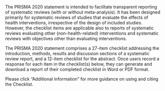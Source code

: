 <br>

The PRISMA 2020 statement is intended to facilitate transparent reporting of systematic reviews (with or without meta-analysis). It has been designed primarily for systematic reviews of studies that evaluate the effects of health interventions, irrespective of the design of included studies. However, the checklist items are applicable also to reports of systematic reviews evaluating other (non-health-related) interventions and systematic reviews with objectives other than evaluating interventions. 

The PRISMA 2020 statement comprises a 27-item checklist addressing the introduction, methods, results and discussion sections of a systematic review report, and a 12-item checklist for the abstract. Once users record a response for each item in the checklist(s) below, they can generate and download a report of their completed checklist in Word or PDF format.

Please click "Additional information" for more guidance on using and citing the Checklist. 